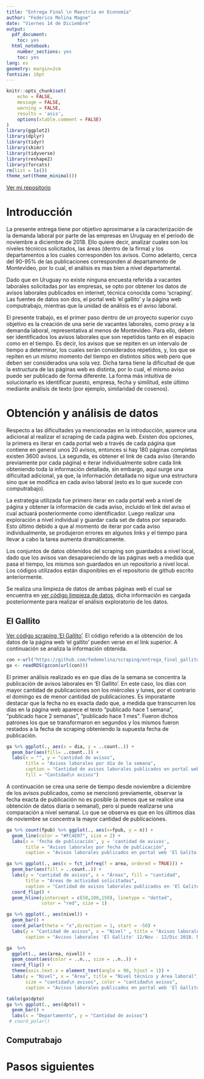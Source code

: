 ```yaml
---
title: "Entrega Final \n Maestría en Economía"
author: "Federico Molina Magne"
date: "Viernes 14 de Diciembre"
output:
  pdf_document:
    toc: yes
  html_notebook:
    number_sections: yes
    toc: yes
lang: es
geometry: margin=2cm
fontsize: 10pt
---
```

 
\newpage
```r
knitr::opts_chunk$set(
	echo = FALSE,
	message = FALSE,
	warning = FALSE,
	results = 'asis',
	options(xtable.comment = FALSE)
)
library(ggplot2)
library(dplyr)
library(tidyr)
library(skimr)
library(tidyverse)
library(reshape2)
library(forcats)
rm(list = ls())
theme_set(theme_minimal())
```

[Ver mi repositorio](https://github.com/fedemolina/scraping)

# Introducción

La presente entrega tiene por objetivo aproximarse a la caracterización de la demanda laboral por parte de las empresas en Uruguay en el periodo de noviembre a diciembre de 2018. Ello quiere decir, analizar cuales son los niveles técnicos solicitados, las áreas (dentro de la firma) y los departamentos a los cuales corresponden los avisos. Como adelanto, cerca del 90-95% de las publicaciones corresponden al departamento de Montevideo, por lo cual, el análisis es mas bien a nivel departamental.

Dado que en Uruguay no existe ninguna encuesta referida a vacantes laborales solicitadas por las empresas, se opto por obtener los datos de avisos laborales publicados en internet, técnica conocida como 'scraping'. Las fuentes de datos son dos, el portal web 'el gallito' y la página web computrabajo, mientras que la unidad de análisis es el aviso laboral. 

El presente trabajo, es el primer paso dentro de un proyecto superior cuyo objetivo es la creación de una serie de vacantes laborales, como proxy a la demanda laboral, representativa al menos de Montevideo. Para ello, deben ser identificados los avisos laborales que son repetidos tanto en el espacio como en el tiempo. Es decir, los avisos que se repiten en un intervalo de tiempo a determinar, los cuales serán considerados repetidos, y, los que se repiten en un mismo momento del tiempo en distintos sitios web pero que deben ser considerados una sola vez. Dicha tarea tiene la dificultad de que la estructura de las páginas web es distinta, por lo cual, el mismo aviso puede ser publicado de forma diferente. La forma más intuitiva de solucionarlo es identificar puesto, empresa, fecha y similitud, este último mediante análisis de texto (por ejemplo, similaridad de cosenos).

# Obtención y análisis de datos

Respecto a las dificultades ya mencionadas en la introducción, aparece una adicional al realizar el scraping de cada página web. Existen dos opciones, la primera es iterar en cada portal web a través de cada página que contiene en general unos 20 avisos, entonces si hay 180 páginas completas existen 3600 avisos. La segunda, es obtener el link de cada aviso (iterando previamente por cada página) e iterar individualmente sobre cada link obteniendo toda la información detallada, sin embargo, aquí surge una dificultad adicional, ya que, la información detallada no sigue una estructura sino que se modifica en cada aviso laboral (esto es lo que sucede con computrabajo).

La estrategia utilizada fue primero iterar en cada portal web a nivel de página y obtener la información de cada aviso, incluido el link del aviso el cual actuará posteriormente como identificador. Luego realizar una exploración a nivel individual y guardar cada set de datos por separado. Esto último debido a que al momento de iterar por cada aviso individualmente, se produjeron errores en algunos links y el tiempo para llevar a cabo la tarea aumenta dramáticamente.

Los conjuntos de datos obtenidos del scraping son guardados a nivel local, dado que los avisos van desapareciendo de las páginas web a medida que pasa el tiempo, los mismos son guardados en un repositorio a nivel local. Los códigos utilizados están disponibles en el repositorio de github escrito anteriormente.

Se realiza una limpieza de datos de ambas páginas web el cual se encuentra en [ver código limpieza de datos](https://github.com/fedemolina/scraping), dicha información es cargada posteriormente para realizar el análisis exploratorio de los datos.

## El Gallito

[Ver código scraping 'El Gallito'](https://github.com/fedemolina/scraping/blob/master/scraping_gallito.R).
El código referido a la obtención de los datos de la página web 'el gallito' pueden verse en el link superior. A continuación se analiza la información obtenida.

```r
con <-url("https://github.com/fedemolina/scraping/entrega_final_gallito_2018-12-12")
ga <- readRDS(gzcon(url(con)))
```
El primer análisis realizado es en que días de la semana se concentra la publicación de avisos laborales en 'El Gallito'. En este caso, los días con mayor cantidad de publicaciones son los miércoles y lunes, por el contrario el domingo es de menor cantidad de publicaciones. Es imporatante destacar que la fecha no es exacta dado que, a medida que transcurren los días en la página web aparece el texto "publicado hace 1 semana", "publicado hace 2 semanas", "publicado hace 1 mes". Fueron dichos patrones los que se transformaron en segundos y los mismos fueron restados a la fecha de scraping obteniendo la supuesta fecha de publicación.

```r
ga %>% ggplot(., aes(x = dia, y = ..count..)) +
  geom_bar(aes(fill= ..count..)) +
  labs(x = "", y = "cantidad de avisos", 
       title = "Avisos laborales por día de la semana",
       caption = "Cantidad de avisos laborales publicados en portal web 'El Galito' 12/Nov - 12/Dic 2018",
       fill = "Cantidad\n avisos")
```

A continuación se crea una serie de tiempo desde noviembre a diciembre de los avisos publicados, como se mencionó previamente, observar la fecha exacta de publicación no es posible (a menos que se realice una obtención de datos diaria o semanal), pero si puede realizarse una comparación a nivel semanal. Lo que se observa es que en los últimos días de noviembre se concentra la mayor cantidad de publicaciones. 

```r
ga %>% count(fpub) %>% ggplot(., aes(x=fpub, y = n)) +
  geom_line(color = "#FC4E07", size = 2) +
  labs(x = 'fecha de publicación', y = 'cantidad de avisos', 
       title = "Avisos laborales por fecha de publicación",
       caption = "Avisos laborales publicados en portal web 'El Galito' 12/Nov - 12/Dic 2018. La fecha de publicación no es exacta")
```


```r
ga %>% ggplot(., aes(x = fct_infreq(f = area, ordered = TRUE))) +
  geom_bar(aes(fill = ..count..)) +
  labs(y = "cantidad de avisos", x = "Áreas", fill = "cantidad", 
       title = "Áreas de actividad solicitadas",
       caption = "Cantidad de avisos laborales publicados en 'El Galito' 12/Nov - 12/Dic 2018") +
  coord_flip() +
  geom_hline(yintercept = c(50,100,150), linetype = "dotted", 
             color = "red", size = 1)
```

```r
ga %>% ggplot(., aes(nivel)) +
  geom_bar() +
  coord_polar(theta = "x",direction = 1, start = -50) +
  labs(y = "Cantidad de avisos", x = "Nivel" , title = "Avisos laborales portal web 'El Gallito'",
       caption = "Avisos laborales 'El Gallito' 12/Nov - 12/Dic 2018. Nivel técnico solicitado por empresas")
```

```r
ga  %>%  
  ggplot(., aes(area, nivel)) +
  geom_count(aes(color = ..n.., size = ..n..)) +
  coord_flip() +
  theme(axis.text.x = element_text(angle = 90, hjust = 1)) +
  labs(y = "Nivel", x = "Área", title = "Nivel técnico y Área laboral", 
       size = "cantidad\n avisos", color = "cantidad\n avisos",
       caption = "Avisos laborales publicados en portal web 'El Gallito' \n entre 12/Nov - 12/Dic de 2018. Área y nivel técnico solicitado")
```

```r
table(ga$dpto)
ga %>% ggplot(., aes(dpto)) +
  geom_bar() +
  labs(x = "Departamento", y = "Cantidad de avisos")
 # coord_polar()
```


## Computrabajo



# Pasos siguientes
